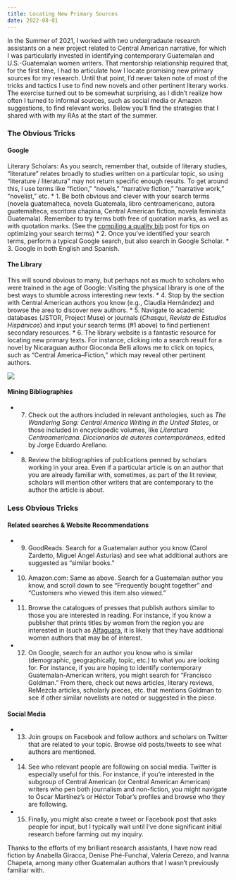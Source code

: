 ```yaml
---
title: Locating New Primary Sources
date: 2022-08-01
---
```



In the Summer of 2021, I worked with two undergradaute research assistants on a new project related to Central American narrative, for which I was particularly invested in identifying contemporary Guatemalan and U.S.-Guatemalan women writers. That mentorship relationship required that, for the first time, I had to articulate how I locate promising new primary sources for my research. Until that point, I'd never taken note of most of the tricks and tactics I use to find new novels and other pertinent literary works. The exercise turned out to be somewhat surprising, as I didn't realize how often I turned to informal sources, such as social media or Amazon suggestions, to find relevant works. Below you'll find the strategies that I shared with with my RAs at the start of the summer.

### The Obvious Tricks
#### Google
Literary Scholars: As you search, remember that, outside of literary studies, "literature" relates broadly to studies written on a particular topic, so using "literature / literatura" may not return specific enough results. To get around this, I use terms like "fiction," "novels," "narrative fiction," "narrative work," "novelist," etc.
* 1. Be both obvious and clever with your search terms (novela guatemalteca, novela Guatemala, libro centroamericano, autora guatemalteca, escritora chapina, Central American fiction, novela feminista Guatemala). Remember to try terms both free of quotation marks, as well as with quotation marks. (See the [compiling a quality bib](https://tamaraleemitchell.github.io/2020/08/02/compiling-bib.html) post for tips on optimizing your search terms)
* 2. Once you've identified your search terms, perform a typical Google search, but also search in Google Scholar.
* 3. Google in both English and Spanish.

#### The Library
This will sound obvious to many, but perhaps not as much to scholars who were trained in the age of Google: Visiting the physical library is one of the best ways to stumble across interesting new texts. 
* 4. Stop by the section with Central American authors you know (e.g., Claudia Hernández) and browse the area to discover new authors.
* 5. Navigate to academic databases (JSTOR, Project Muse) or journals (_Chasqui_, _Revista de Estudios Hispánicos_) and input your search terms (#1 above) to find pertienent secondary resources.
* 6. The library website is a fantastic resource for locating new primary texts. For instance, clicking into a search result for a novel by Nicaraguan author Gioconda Belli allows me to click on topics, such as "Central America--Fiction," which may reveal other pertinent authors.

![](/assets/images/Belli_Library-search.jpg)

#### Mining Bibliographies
* 7. Check out the authors included in relevant anthologies, such as _The Wandering Song: Central America Writing in the United States_, or those included in encyclopedic volumes, like _Literatura Centroamericana. Diccionarios de autores contemporáneos_, edited by Jorge Eduardo Arellano.
* 8. Review the bibliographies of publications penned by scholars working in your area. Even if a particular article is on an author that you are already familiar with, sometimes, as part of the lit review, scholars will mention other writers that are contemporary to the author the article is about.

### Less Obvious Tricks
#### Related searches & Website Recommendations
* 9. GoodReads: Search for a Guatemalan author you know (Carol Zardetto, Miguel Ángel Asturias) and see what additional authors are suggested as "similar books."
* 10. Amazon.com: Same as above. Search for a Guatemalan author you know, and scroll down to see "Frequently bought together" and "Customers who viewed this item also viewed." 
* 11. Browse the catalogues of presses that publish authors similar to those you are interested in reading. For instance, if you know a publisher that prints titles by women from the region you are interested in (such as [Alfaguara](https://www.no-ficcion.com/project/existen-las-novelistas-guatemaltecas), it is likely that they have additional women authors that may be of interest. 
* 12. On Google, search for an author you know who is similar (demographic, geographically, topic, etc.) to what you are looking for. For instance, if you are hoping to identify contemporary Guatemalan-American writers, you might search for "Francisco Goldman." From there, check out news articles, literary reviews, ReMezcla articles, scholarly pieces, etc. that mentions Goldman to see if other similar novelists are noted or suggested in the piece.

#### Social Media
* 13. Join groups on Facebook and follow authors and scholars on Twitter that are related to your topic. Browse old posts/tweets to see what authors are mentioned. 
* 14. See who relevant people are following on social media. Twitter is especially useful for this. For instance, if you're interested in the subgroup of Central American (or Central American American) writers who pen both journalism and non-fiction, you might navigate to Óscar Martínez's or Héctor Tobar's profiles and browse who they are following.
* 15. Finally, you might also create a tweet or Facebook post that asks people for input, but I typically wait until I've done significant initial research before farming out my inquiry.

Thanks to the efforts of my brilliant research assistants, I have now read fiction by Anabella Giracca, Denise Phé-Funchal, Valeria Cerezo, and Ivanna Chapeta, among many other Guatemalan authors that I wasn't previously familiar with.
